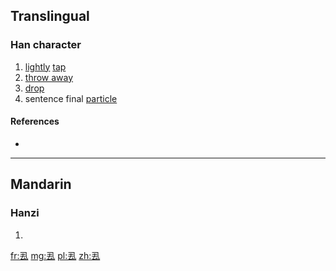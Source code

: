 ==Translingual==

===Han character===
{{Han char|rn=28|rad=厶|as=04|sn=6|four=|canj=弓土戈 (NGI)|ids=⿹[[乙|⺄]][[去]]}}

# [[lightly]] [[tap]]
# [[throw away]]
# [[drop]]
# sentence final [[particle]]

====References====
* {{Han ref|kx=0164.151|dkj=03080|hdz=10053.040|uh=53BE|ud=21438}}

----

==Mandarin==

===Hanzi===
{{cmn-hanzi|pin=[[dū]] ([[du1]])|wg=tu<sup>1</sup>}}

# {{defn|lang=cmn|sort=厶04}}

[[fr:厾]]
[[mg:厾]]
[[pl:厾]]
[[zh:厾]]